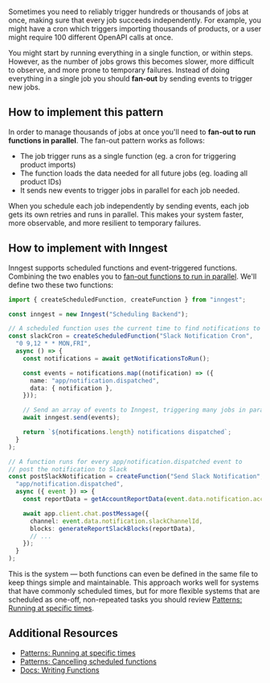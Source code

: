 Sometimes you need to reliably trigger hundreds or thousands of jobs at once, making sure that every job succeeds independently.  For example, you might have a cron which triggers importing thousands of products, or a user might require 100 different OpenAPI calls at once.

You might start by running everything in a single function, or within steps.  However, as the number of jobs grows this becomes slower, more difficult to observe, and more prone to temporary failures.  Instead of doing everything in a single job you should **fan-out** by sending events to trigger new jobs.

## How to implement this pattern

In order to manage thousands of jobs at once you'll need to **fan-out to run functions in parallel**. The fan-out pattern works as follows:

- The job trigger runs as a single function (eg. a cron for triggering product imports)
- The function loads the data needed for all future jobs (eg. loading all product IDs)
- It sends new events to trigger jobs in parallel for each job needed.

When you schedule each job independently by sending events, each job gets its own retries and runs in parallel.  This makes your system faster, more observable, and  more resilient to temporary failures.

## How to implement with Inngest

Inngest supports scheduled functions and event-triggered functions. Combining the two enables you to [fan-out functions to run in parallel](/patterns/running-functions-in-parallel?ref=patterns). We'll define two these two functions:

```typescript
import { createScheduledFunction, createFunction } from "inngest";

const inngest = new Inngest("Scheduling Backend");

// A scheduled function uses the current time to find notifications to send
const slackCron = createScheduledFunction("Slack Notification Cron",
  "0 9,12 * * MON,FRI",
  async () => {
    const notifications = await getNotificationsToRun();

    const events = notifications.map((notification) => ({
      name: "app/notification.dispatched",
      data: { notification },
    }));

    // Send an array of events to Inngest, triggering many jobs in parallel.
    await inngest.send(events);

    return `${notifications.length} notifications dispatched`;
  }
);

// A function runs for every app/notification.dispatched event to
// post the notification to Slack
const postSlackNotification = createFunction("Send Slack Notification",
  "app/notification.dispatched",
  async ({ event }) => {
    const reportData = getAccountReportData(event.data.notification.accountId);

    await app.client.chat.postMessage({
      channel: event.data.notification.slackChannelId,
      blocks: generateReportSlackBlocks(reportData),
      // ...
    });
  }
);
```

This is the system &mdash; both functions can even be defined in the same file to keep things simple and maintainable. This approach works well for systems that have commonly scheduled times, but for more flexible systems that are scheduled as one-off, non-repeated tasks you should review [Patterns: Running at specific times](/patterns/running-at-specific-times?ref=patterns).


## Additional Resources

* [Patterns: Running at specific times](/patterns/running-at-specific-times?ref=patterns)
* [Patterns: Cancelling scheduled functions](/patterns/cancelling-scheduled-functions?ref=patterns)
* [Docs: Writing Functions](/docs/functions?ref=patterns)

